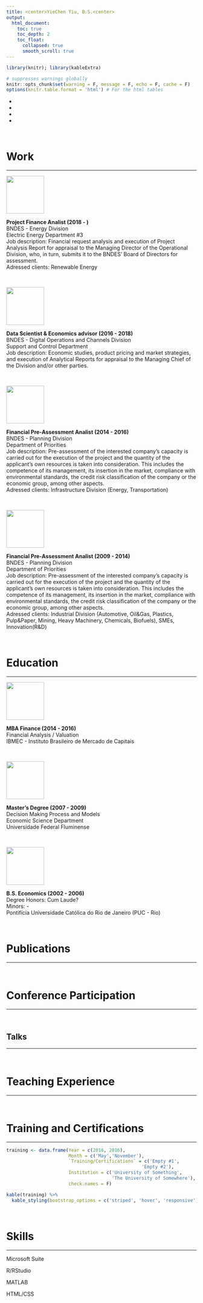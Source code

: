 ```yaml
---
title: <center>YieChen Yiu, B.S.<center>
output: 
  html_document:
    toc: true
    toc_depth: 2
    toc_float:
      collapsed: true
      smooth_scroll: true
---
```


```r
library(knitr); library(kableExtra)

# suppresses warnings globally
knitr::opts_chunk$set(warning = F, message = F, echo = F, cache = F)
options(knitr.table.format = 'html') # For the html tables

```

<!-- social icons bar START-->
<div class="social-icons">
<ul>
<li><a href="mailto:yiechen@gmail.com"><i class="fa fa-envelope faa-horizontal animated-hover" aria-hidden="true"></i></a></li>
<li><a href="https://twitter.com/yiechen"><i class="fa fa-twitter faa-horizontal animated-hover" aria-hidden="true"></i></a></li>
<li><a href="https://www.linkedin.com/in/yie-chen-yiu-98b670b9"><i class="fa fa-linkedin faa-horizontal animated-hover" aria-hidden="true"></i></a></li>
<li><a href="https://github.com/yiechen"><i class="fa fa-github faa-horizontal animated-hover" aria-hidden="true"></i></a></li>
</ul>
</div>
<!-- social icons bar END-->

<br />

# Work
<hr />

<!-- BNDES AE -->
<div class="container-fluid">
<div class="row">
<div class="col-xs-12 col-sm-2">
<img class="schoollogo center-block" width="100" height="100" src="images/bndes-logo.png">
</div>
<div class="col-xs-12 col-sm-10">
**Project Finance Analist (2018 - )**<br/>
BNDES - Energy Division <br/>
Electric Energy Department #3 <br/>
Job description: Financial request analysis and execution of Project Analysis Report for appraisal to the Managing Director of the Operational Division, who, in turn, submits it to the BNDES’ Board of Directors for assessment. <br/>
Adressed clients: Renewable Energy  <br/>
</div>
</div>
</div>

<br />

<!-- BNDES AOI -->
<div class="container-fluid">
<div class="row">
<div class="col-xs-12 col-sm-2">
<img class="schoollogo center-block" width="100" height="100" src="images/bndes-logo.png">
</div>
<div class="col-xs-12 col-sm-10">
**Data Scientist & Economics advisor (2016 - 2018)** <br/>
BNDES - Digital Operations and Channels Division <br/>
Support and Control Department <br/>
Job description: Economic studies, product pricing and market strategies, and execution of Analytical Reports for appraisal to the Managing Chief of the Division and/or other parties. <br/>
</div>
</div>
</div>

<br />

<!-- BNDES AP-2 -->
<div class="container-fluid">
<div class="row">
<div class="col-xs-12 col-sm-2">
<img class="schoollogo center-block" width="100" height="100" src="images/bndes-logo.png">
</div>
<div class="col-xs-12 col-sm-10">
**Financial Pre-Assessment Analist (2014 - 2016)**<br/>
BNDES - Planning Division <br/>
Department of Priorities <br/>
Job description: Pre-assessment of the interested company’s capacity is carried out for the execution of the project and the quantity of the applicant’s own resources is taken into consideration. This includes the competence of its management, its insertion in the market, compliance with environmental standards, the credit risk classification of the company or the economic group, among other aspects. <br/>
Adressed clients: Infrastructure Division (Energy, Transportation)  <br/>
</div>
</div>
</div>

<br />

<!-- BNDES AP-1 -->
<div class="container-fluid">
<div class="row">
<div class="col-xs-12 col-sm-2">
<img class="schoollogo center-block" width="100" height="100" src="images/bndes-logo.png">
</div>
<div class="col-xs-12 col-sm-10">
**Financial Pre-Assessment Analist (2009 - 2014)**<br/>
BNDES - Planning Division <br/>
Department of Priorities <br/>
Job description: Pre-assessment of the interested company’s capacity is carried out for the execution of the project and the quantity of the applicant’s own resources is taken into consideration. This includes the competence of its management, its insertion in the market, compliance with environmental standards, the credit risk classification of the company or the economic group, among other aspects. <br/>
Adressed clients: Industrial Division (Automotive, Oil&Gas, Plastics, Pulp&Paper, Mining, Heavy Machinery, Chemicals, Biofuels), SMEs, Innovation(R&D)  <br/>
</div>
</div>
</div>

<br />

# Education
<hr />

<!-- IBMEC -->
<div class="container-fluid">
<div class="row">
<div class="col-xs-12 col-sm-2">
<img class="schoollogo center-block" width="100" height="100" src="images/ibmec-logo.png">
</div>
<div class="col-xs-12 col-sm-10">
**MBA Finance (2014 - 2016)**<br/>
Financial Analysis / Valuation <br/>
IBMEC - Instituto Brasileiro de Mercado de Capitais <br/>
</div>
</div>
</div>

<br />

<!-- UFF -->
<div class="container-fluid">
<div class="row">
<div class="col-xs-12 col-sm-2">
<img class="schoollogo center-block" width="100" height="100" src="images/uff-logo.png">
</div>
<div class="col-xs-12 col-sm-10">
**Master's Degree (2007 - 2009)**<br/>
Decision Making Process and Models <br/>
Economic Science Department <br/>
Universidade Federal Fluminense <br/>
</div>
</div>
</div>

<br />

<!-- PUC -->
<div class="container-fluid">
<div class="row">
<div class="col-xs-12 col-sm-2">
<img class="schoollogo center-block" width="100" height="100" src="images/puc-shield.png">
</div>
<div class="col-xs-12 col-sm-10">
**B.S. Economics (2002 - 2006)** <br/>
Degree Honors: Cum Laude? <br/>
Minors: - <br/>
Pontifícia Universidade Católica do Rio de Janeiro (PUC - Rio) <br/>
</div>
</div>
</div>

<br />

# Publications
<hr />
<br />

# Conference Participation
<hr />
<br />

## Talks
<hr />
<br />

# Teaching Experience
<hr />
<br />

# Training and Certifications
<hr />

```r
training <- data.frame(Year = c(2016, 2016),
                       Month = c('May','November'),
                       `Training/Certifications` = c('Empty #1',
                                                  'Empty #2'),
                       Institution = c('University of Something',
                                       'The University of Somewhere'),
                       check.names = F)

kable(training) %>%
  kable_styling(bootstrap_options = c('striped', 'hover', 'responsive'))

```

<br />

# Skills
<hr />

<div class="container-fluid"> <!-- Skill Container -->
<!-- Skill: Microsoft Suite START -->
<div class="row"> 
<div class="col-md-3">
<span class="progress-label">Microsoft Suite</span> <!-- Skill Name-->
</div>
<div class="col-md-9">
<div class="progress progress-skill">
<div class="progress-bar progress-bar-success" role="progressbar" aria-valuenow="98" aria-valuemin="0" aria-valuemax="100" style="width:98%;"> <!-- Skill Proficiency-->
</div>
</div>
</div>
</div> 
<!-- Skill: Microsoft Suite END -->
<!-- Skill: R START -->
<div class="row"> 
<div class="col-md-3">
<span class="progress-label">R/RStudio</span> <!-- Skill Name-->
</div>
<div class="col-md-9">
<div class="progress progress-skill">
<div class="progress-bar progress-bar-success" role="progressbar" aria-valuenow="92" aria-valuemin="0" aria-valuemax="100" style="width:92%;"> <!-- Skill Proficiency-->
</div>
</div>
</div>
</div> 
<!-- Skill: R END -->
<!-- Skill: MATLAB START -->
<div class="row"> 
<div class="col-md-3">
<span class="progress-label">MATLAB</span> <!-- Skill Name-->
</div>
<div class="col-md-9">
<div class="progress progress-skill">
<div class="progress-bar progress-bar-info" role="progressbar" aria-valuenow="70" aria-valuemin="0" aria-valuemax="100" style="width:70%;"> <!-- Skill Proficiency-->
</div>
</div>
</div>
</div> 
<!-- Skill: MATLAB END -->

<!-- Skill: HTML/CSS START -->
<div class="row"> 
<div class="col-md-3">
<span class="progress-label">HTML/CSS</span> <!-- Skill Name-->
</div>
<div class="col-md-9">
<div class="progress progress-skill">
<div class="progress-bar progress-bar-warning" role="progressbar" aria-valuenow="25" aria-valuemin="0" aria-valuemax="100" style="width:25%;"> <!-- Skill Proficiency-->
</div>
</div>
</div>
</div> 
<!-- Skill: HTML/CSS END -->
</div> <!-- Skill Container -->




